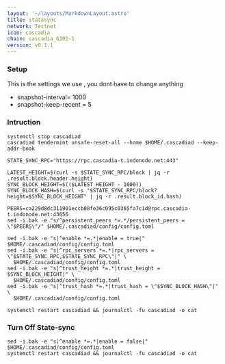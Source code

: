 ```yaml
---
layout: '~/layouts/MarkdownLayout.astro'
title: statesync
network: Testnet
icon: cascadia
chain: cascadia_6102-1
version: v0.1.1
---
```

### Setup
This is the settings we use , you dont have to change anything

- snapshot-interval= 1000
- snapshot-keep-recent = 5

### Intruction

```
systemctl stop cascadiad
cascadiad tendermint unsafe-reset-all --home $HOME/.cascadiad --keep-addr-book

STATE_SYNC_RPC="https://rpc.cascadia-t.indonode.net:443"

LATEST_HEIGHT=$(curl -s $STATE_SYNC_RPC/block | jq -r .result.block.header.height)
SYNC_BLOCK_HEIGHT=$(($LATEST_HEIGHT - 1000))
SYNC_BLOCK_HASH=$(curl -s "$STATE_SYNC_RPC/block?height=$SYNC_BLOCK_HEIGHT" | jq -r .result.block_id.hash)

PEERS=ca229d8dc311901eccb08fe36c095c0365fa7c1d@rpc.cascadia-t.indonode.net:43656 
sed -i.bak -e "s/^persistent_peers *=.*/persistent_peers = \"$PEERS\"/" $HOME/.cascadiad/config/config.toml

sed -i.bak -e "s|^enable *=.*|enable = true|" $HOME/.cascadiad/config/config.toml
sed -i.bak -e "s|^rpc_servers *=.*|rpc_servers = \"$STATE_SYNC_RPC,$STATE_SYNC_RPC\"|" \
  $HOME/.cascadiad/config/config.toml
sed -i.bak -e "s|^trust_height *=.*|trust_height = $SYNC_BLOCK_HEIGHT|" \
  $HOME/.cascadiad/config/config.toml
sed -i.bak -e "s|^trust_hash *=.*|trust_hash = \"$SYNC_BLOCK_HASH\"|" \
  $HOME/.cascadiad/config/config.toml

systemctl restart cascadiad && journalctl -fu cascadiad -o cat
```

### Turn Off State-sync
```
sed -i.bak -e "s|^enable *=.*|enable = false|" $HOME/.cascadiad/config/config.toml
systemctl restart cascadiad && journalctl -fu cascadiad -o cat
```